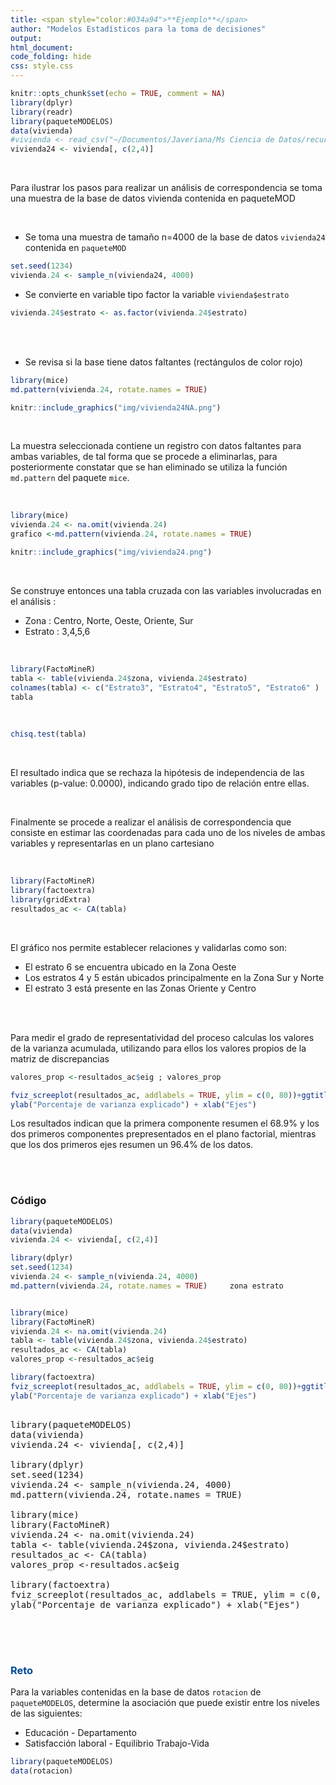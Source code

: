 ---
title: <span style="color:#034a94">**Ejemplo**</span>
author: "Modelos Estadísticos para la toma de decisiones"
output:
html_document:
code_folding: hide
css: style.css
---

```{r setup, include=FALSE}
knitr::opts_chunk$set(echo = TRUE, comment = NA)
library(dplyr)
library(readr)
library(paqueteMODELOS)
data(vivienda)
#vivienda <- read_csv("~/Documentos/Javeriana/Ms Ciencia de Datos/recursos/data/vivienda.csv")
vivienda24 <- vivienda[, c(2,4)]
```

<br/>

Para ilustrar los pasos para realizar un análisis de correspondencia se toma una muestra de la base de datos vivienda contenida en paqueteMOD

<br/>

* Se toma una muestra de tamaño n=4000 de la base de datos `vivienda24` contenida en `paqueteMOD`



```{r} 
set.seed(1234)
vivienda.24 <- sample_n(vivienda24, 4000)
```

* Se convierte en variable tipo factor la variable `vivienda$estrato`

```{r, eval=FALSE} 
vivienda.24$estrato <- as.factor(vivienda.24$estrato)
```

<br/><br/>

* Se revisa si la base tiene datos faltantes (rectángulos de color rojo)

```{r, eval=FALSE}
library(mice)
md.pattern(vivienda.24, rotate.names = TRUE)

```

```{r, echo=FALSE, out.width="50%", fig.align = "center"}
knitr::include_graphics("img/vivienda24NA.png")
```


<br/>

La muestra seleccionada contiene un registro con datos faltantes para ambas variables, de tal forma que se procede a eliminarlas, para posteriormente constatar que se han eliminado se utiliza la función  `md.pattern` del paquete `mice`.

<br/>

```{r, eval=FALSE}
library(mice)
vivienda.24 <- na.omit(vivienda.24)
grafico <-md.pattern(vivienda.24, rotate.names = TRUE)
```


```{r, echo=FALSE, out.width="60%", fig.align = "center"}
knitr::include_graphics("img/vivienda24.png")
```


<br/>

Se construye entonces una tabla cruzada con las variables involucradas en el análisis : 

* Zona    : Centro, Norte, Oeste, Oriente, Sur
* Estrato : 3,4,5,6

<br/>

```{r, warning=FALSE, message=FALSE}
library(FactoMineR)
tabla <- table(vivienda.24$zona, vivienda.24$estrato)
colnames(tabla) <- c("Estrato3", "Estrato4", "Estrato5", "Estrato6" )
tabla
```

<br/>


```{r}
chisq.test(tabla)
```

<br/>

El resultado indica que se rechaza la hipótesis de independencia de las variables (p-value: 0.0000), indicando grado tipo de relación entre ellas.

<br/>

Finalmente se procede a realizar el análisis de correspondencia que consiste en estimar las coordenadas para cada uno de los niveles de ambas variables y representarlas en un plano cartesiano

<br/>

```{r, warning=FALSE, message=FALSE}
library(FactoMineR)
library(factoextra)
library(gridExtra)
resultados_ac <- CA(tabla)
```

<br/>

El gráfico nos permite establecer relaciones y validarlas como son:

* El estrato 6 se encuentra ubicado en la Zona Oeste
* Los estratos 4 y 5 están ubicados principalmente en la Zona Sur y Norte
* El estrato 3 está presente en las Zonas Oriente y Centro


<br/><br/>

Para medir el grado de representatividad del proceso calculas los valores de la varianza acumulada, utilizando para ellos los valores propios de la matriz de discrepancias


```{r}
valores_prop <-resultados_ac$eig ; valores_prop

```


```{r}
fviz_screeplot(resultados_ac, addlabels = TRUE, ylim = c(0, 80))+ggtitle("")+
ylab("Porcentaje de varianza explicado") + xlab("Ejes")
```

Los resultados indican que la primera componente resumen el 68.9% y los dos primeros componentes prepresentados en el plano factorial, mientras que los dos primeros ejes resumen un 96.4% de los datos.


<br/><br/>


### **Código**

```{r, eval=FALSE}

library(paqueteMODELOS)
data(vivienda)
vivienda.24 <- vivienda[, c(2,4)]

library(dplyr)
set.seed(1234)
vivienda.24 <- sample_n(vivienda.24, 4000) 
md.pattern(vivienda.24, rotate.names = TRUE)     zona estrato  


library(mice)
library(FactoMineR)
vivienda.24 <- na.omit(vivienda.24)
tabla <- table(vivienda.24$zona, vivienda.24$estrato)
resultados_ac <- CA(tabla)
valores_prop <-resultados_ac$eig 

library(factoextra)
fviz_screeplot(resultados_ac, addlabels = TRUE, ylim = c(0, 80))+ggtitle("")+
ylab("Porcentaje de varianza explicado") + xlab("Ejes")
```


<pre>

library(paqueteMODELOS)
data(vivienda)
vivienda.24 <- vivienda[, c(2,4)]

library(dplyr)
set.seed(1234)
vivienda.24 <- sample_n(vivienda.24, 4000) 
md.pattern(vivienda.24, rotate.names = TRUE)

library(mice)
library(FactoMineR)
vivienda.24 <- na.omit(vivienda.24)
tabla <- table(vivienda.24$zona, vivienda.24$estrato)
resultados_ac <- CA(tabla)
valores_prop <-resultados.ac$eig 

library(factoextra)
fviz_screeplot(resultados_ac, addlabels = TRUE, ylim = c(0, 80))+ggtitle("")+
ylab("Porcentaje de varianza explicado") + xlab("Ejes")

</pre>

<br/><br/>

<div class="content-box-yellow">
### <span style="color:#034A94">**Reto**</span> 

Para la variables contenidas en la base de datos `rotacion` de `paqueteMODELOS`, determine la asociación que puede existir entre los niveles de las siguientes:

* Educación - Departamento
* Satisfacción laboral - Equilibrio Trabajo-Vida


```{r, eval=FALSE}
library(paqueteMODELOS)
data(rotacion)

```
</div>






